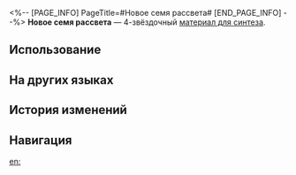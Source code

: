 <%-- [PAGE_INFO]
PageTitle=#Новое семя рассвета#
[END_PAGE_INFO] --%>
{{Предмет Инфобокс
|id          = 183007
|Изображение = Предмет Новое семя рассвета.png
|Тип         = Материал для синтеза
|Инвентарь   = Другие материалы
|Редкость    = 4
|Эффект      = 
|Описание    = Материал для синтеза уровня 4
|Источник1   = [[Руины раздора каструма Кремноса: Воин ярости и другие противники]]
}}
{{Описание|Легенда гласит, что некогда на Амфореусе проходил конкурс красоты, участники которого должны были сорвать с дерева золотой плод. Мнестия объявила, что самым красивым человеком будет признан тот, кто на следующий год вернёт золотое яблоко нетронутым.<br />По прошествии года никто не смог выполнить испытание: даже самые прекрасные яблоки сгнили, как и самая лучезарная красота со временем увядает. Но ещё через год появилась невзрачная крестьянская девушка, но в руках у неё было не яблоко, а саженец. Глубоко опечаленная тем, что прекрасное яблоко испортилось, она тщательно собрала семена истлевшего плода и посадила их в землю. Тронутый Геориос убедил Мнестию объявить крестьянку самым красивым человеком.<br />Мнестия, не в силах разглядеть в девушке красоту, воспротивилась. Тогда Геориос упросил Оронис завязать глаза Мнестии вуалью ночи. В миг, когда Мнестия перестала видеть, она узрела красоту души крестьянки и с радостью наградила её.<br /><br />''- Аги, а ты не о своём ли прошлом рассказываешь?''<br />''- Хе-хе... Это и правда чудесная история.''}}
'''Новое семя рассвета''' — 4-звёздочный [[Материалы для синтеза|материал для синтеза]].

==Использование==
{{Используется в создании}}

==На других языках==
{{На других языках
|en   = Fresh Seed of Dawn
|zhs  = 黎明新籽
|zht  = 黎明新籽
|ja   = 黎明の種
|ko   = 여명 씨앗
|es   = Nueva semilla del amanecer
|fr   = Nouvelle graine de l'aube
|ru   = Новое семя рассвета
|th   = Fresh Seed of Dawn
|vi   = Hạt Giống Mới Của Bình Minh
|de   = Neue Saat der Dämmerung
|id   = Fresh Seed of Dawn
|pt   = Sementes Frescas do Amanhecer
}}

==История изменений==
{{История изменений|3.5}}

==Навигация==
{{Материалы синтеза Навбокс}}

[[en:]]